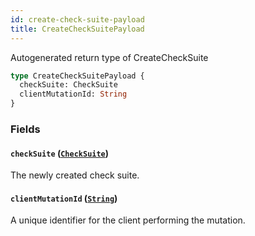 ```yaml
---
id: create-check-suite-payload
title: CreateCheckSuitePayload
---
```


Autogenerated return type of CreateCheckSuite

```graphql
type CreateCheckSuitePayload {
  checkSuite: CheckSuite
  clientMutationId: String
}
```

### Fields

#### `checkSuite` ([`CheckSuite`](/docs/api/objects/check-suite))

The newly created check suite.

#### `clientMutationId` ([`String`](/docs/api/scalars/string))

A unique identifier for the client performing the mutation.
